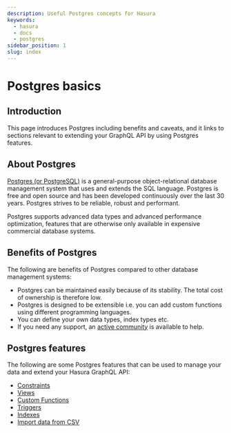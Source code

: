 ```yaml
---
description: Useful Postgres concepts for Hasura
keywords:
  - hasura
  - docs
  - postgres
sidebar_position: 1
slug: index
---
```


# Postgres basics

## Introduction

This page introduces Postgres including benefits and caveats, and it
links to sections relevant to extending your GraphQL API by using
Postgres features.

## About Postgres

[Postgres (or PostgreSQL)](https://www.postgresql.org/) is a
general-purpose object-relational database management system that uses
and extends the SQL language. Postgres is free and open source and has
been developed continuously over the last 30 years. Postgres strives to
be reliable, robust and performant.

Postgres supports advanced data types and advanced performance
optimization, features that are otherwise only available in expensive
commercial database systems.

## Benefits of Postgres

The following are benefits of Postgres compared to other database
management systems:

-   Postgres can be maintained easily because of its stability. The
    total cost of ownership is therefore low.
-   Postgres is designed to be extensible i.e. you can add custom
    functions using different programming languages.
-   You can define your own data types, index types etc.
-   If you need any support, an [active
    community](https://www.postgresql.org/community/) is available to
    help.

## Postgres features

The following are some Postgres features that can be used to manage your
data and extend your Hasura GraphQL API:

- [Constraints](/guides/postgres/constraints.mdx)
- [Views](/guides/postgres/views.mdx)
- [Custom Functions](/guides/postgres/functions.mdx)
- [Triggers](/guides/postgres/triggers.mdx)
- [Indexes](/guides/postgres/indexes.mdx)
- [Import data from CSV](/guides/postgres/import-data-from-csv.mdx)

